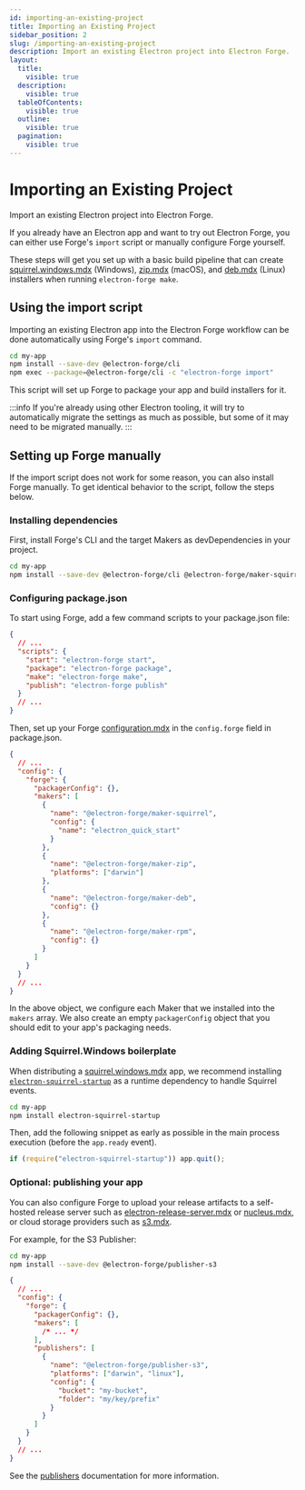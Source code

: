 ```yaml
---
id: importing-an-existing-project
title: Importing an Existing Project
sidebar_position: 2
slug: /importing-an-existing-project
description: Import an existing Electron project into Electron Forge.
layout:
  title:
    visible: true
  description:
    visible: true
  tableOfContents:
    visible: true
  outline:
    visible: true
  pagination:
    visible: true
---
```


# Importing an Existing Project

Import an existing Electron project into Electron Forge.

If you already have an Electron app and want to try out Electron Forge, you can either use Forge's `import` script or manually configure Forge yourself.

These steps will get you set up with a basic build pipeline that can create [squirrel.windows.mdx](config/makers/squirrel.windows.mdx "mention") (Windows), [zip.mdx](config/makers/zip.mdx "mention") (macOS), and [deb.mdx](config/makers/deb.mdx "mention") (Linux) installers when running `electron-forge make`.

## Using the import script

Importing an existing Electron app into the Electron Forge workflow can be done automatically using Forge's `import` command.

```bash
cd my-app
npm install --save-dev @electron-forge/cli
npm exec --package=@electron-forge/cli -c "electron-forge import"
```

This script will set up Forge to package your app and build installers for it.

:::info
If you're already using other Electron tooling, it will try to automatically migrate the settings as much as possible, but some of it may need to be migrated manually.
:::

## Setting up Forge manually

If the import script does not work for some reason, you can also install Forge manually. To get identical behavior to the script, follow the steps below.

### Installing dependencies

First, install Forge's CLI and the target Makers as devDependencies in your project.

```bash
cd my-app
npm install --save-dev @electron-forge/cli @electron-forge/maker-squirrel @electron-forge/maker-deb @electron-forge/maker-zip
```

### Configuring package.json

To start using Forge, add a few command scripts to your package.json file:

```json title="package.json"
{
  // ...
  "scripts": {
    "start": "electron-forge start",
    "package": "electron-forge package",
    "make": "electron-forge make",
    "publish": "electron-forge publish"
  }
  // ...
}
```

Then, set up your Forge [configuration.mdx](config/configuration.mdx "mention") in the `config.forge` field in package.json.

```json title="package.json"
{
  // ...
  "config": {
    "forge": {
      "packagerConfig": {},
      "makers": [
        {
          "name": "@electron-forge/maker-squirrel",
          "config": {
            "name": "electron_quick_start"
          }
        },
        {
          "name": "@electron-forge/maker-zip",
          "platforms": ["darwin"]
        },
        {
          "name": "@electron-forge/maker-deb",
          "config": {}
        },
        {
          "name": "@electron-forge/maker-rpm",
          "config": {}
        }
      ]
    }
  }
  // ...
}
```

In the above object, we configure each Maker that we installed into the `makers` array. We also create an empty `packagerConfig` object that you should edit to your app's packaging needs.

### Adding Squirrel.Windows boilerplate

When distributing a [squirrel.windows.mdx](config/makers/squirrel.windows.mdx "mention") app, we recommend installing [`electron-squirrel-startup`](https://github.com/mongodb-js/electron-squirrel-startup) as a runtime dependency to handle Squirrel events.

```bash
cd my-app
npm install electron-squirrel-startup
```

Then, add the following snippet as early as possible in the main process execution (before the `app.ready` event).

```js title="main.js"
if (require("electron-squirrel-startup")) app.quit();
```

### Optional: publishing your app

You can also configure Forge to upload your release artifacts to a self-hosted release server such as [electron-release-server.mdx](config/publishers/electron-release-server.mdx "mention") or [nucleus.mdx](config/publishers/nucleus.mdx "mention"), or cloud storage providers such as [s3.mdx](config/publishers/s3.mdx "mention").

For example, for the S3 Publisher:

```bash
cd my-app
npm install --save-dev @electron-forge/publisher-s3
```

```json title="package.json"
{
  // ...
  "config": {
    "forge": {
      "packagerConfig": {},
      "makers": [
        /* ... */
      ],
      "publishers": [
        {
          "name": "@electron-forge/publisher-s3",
          "platforms": ["darwin", "linux"],
          "config": {
            "bucket": "my-bucket",
            "folder": "my/key/prefix"
          }
        }
      ]
    }
  }
  // ...
}
```

See the [publishers](config/publishers/ "mention") documentation for more information.
